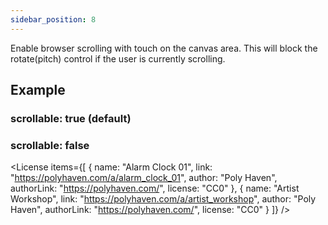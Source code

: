 ```yaml
---
sidebar_position: 8
---
```



<OptionDescriptor type="boolean" defaultVal="true" />

Enable browser scrolling with touch on the canvas area.
This will block the rotate(pitch) control if the user is currently scrolling.

## Example
### scrollable: true (default)
<View3D src="/egjs-view3d/model/meshopt/alarm.glb" envmap="/egjs-view3d/texture/artist_workshop_1k.hdr" scrollable={true} showExampleCode />

### scrollable: false
<View3D src="/egjs-view3d/model/meshopt/alarm.glb" envmap="/egjs-view3d/texture/artist_workshop_1k.hdr" scrollable={false} showExampleCode />

<License items={[
  {
    name: "Alarm Clock 01",
    link: "https://polyhaven.com/a/alarm_clock_01",
    author: "Poly Haven",
    authorLink: "https://polyhaven.com/",
    license: "CC0"
  },
  {
    name: "Artist Workshop",
    link: "https://polyhaven.com/a/artist_workshop",
    author: "Poly Haven",
    authorLink: "https://polyhaven.com/",
    license: "CC0"
  }
]} />
